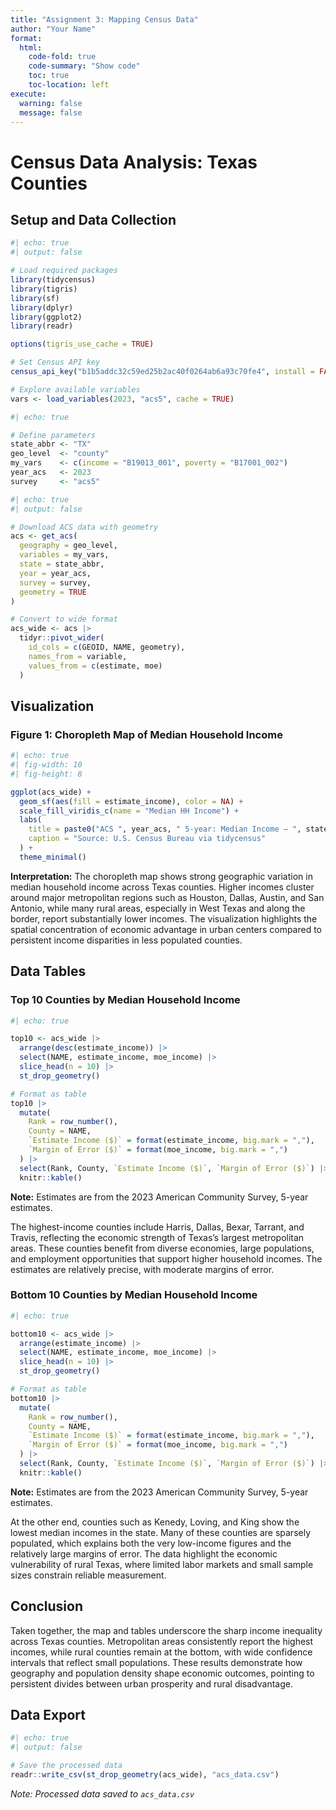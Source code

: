 ```yaml
---
title: "Assignment 3: Mapping Census Data"
author: "Your Name"
format: 
  html:
    code-fold: true
    code-summary: "Show code"
    toc: true
    toc-location: left
execute:
  warning: false
  message: false
---
```


# Census Data Analysis: Texas Counties

## Setup and Data Collection

```r
#| echo: true
#| output: false

# Load required packages
library(tidycensus)
library(tigris)
library(sf)
library(dplyr)
library(ggplot2)
library(readr)

options(tigris_use_cache = TRUE)

# Set Census API key
census_api_key("b1b5addc32c59ed25b2ac40f0264ab6a93c70fe4", install = FALSE)

# Explore available variables
vars <- load_variables(2023, "acs5", cache = TRUE)
```

```r
#| echo: true

# Define parameters
state_abbr <- "TX"
geo_level  <- "county"
my_vars    <- c(income = "B19013_001", poverty = "B17001_002")
year_acs   <- 2023
survey     <- "acs5"
```

```r
#| echo: true
#| output: false

# Download ACS data with geometry
acs <- get_acs(
  geography = geo_level,
  variables = my_vars,
  state = state_abbr,
  year = year_acs,
  survey = survey,
  geometry = TRUE
)

# Convert to wide format
acs_wide <- acs |>
  tidyr::pivot_wider(
    id_cols = c(GEOID, NAME, geometry),
    names_from = variable,
    values_from = c(estimate, moe)
  )
```

## Visualization

### Figure 1: Choropleth Map of Median Household Income

```r
#| echo: true
#| fig-width: 10
#| fig-height: 8

ggplot(acs_wide) +
  geom_sf(aes(fill = estimate_income), color = NA) +
  scale_fill_viridis_c(name = "Median HH Income") +
  labs(
    title = paste0("ACS ", year_acs, " 5-year: Median Income — ", state_abbr, " (", geo_level, ")"),
    caption = "Source: U.S. Census Bureau via tidycensus"
  ) +
  theme_minimal()
```

**Interpretation:** The choropleth map shows strong geographic variation in median household income across Texas counties. Higher incomes cluster around major metropolitan regions such as Houston, Dallas, Austin, and San Antonio, while many rural areas, especially in West Texas and along the border, report substantially lower incomes. The visualization highlights the spatial concentration of economic advantage in urban centers compared to persistent income disparities in less populated counties.

## Data Tables

### Top 10 Counties by Median Household Income

```r
#| echo: true

top10 <- acs_wide |>
  arrange(desc(estimate_income)) |>
  select(NAME, estimate_income, moe_income) |>
  slice_head(n = 10) |>
  st_drop_geometry()

# Format as table
top10 |>
  mutate(
    Rank = row_number(),
    County = NAME,
    `Estimate Income ($)` = format(estimate_income, big.mark = ","),
    `Margin of Error ($)` = format(moe_income, big.mark = ",")
  ) |>
  select(Rank, County, `Estimate Income ($)`, `Margin of Error ($)`) |>
  knitr::kable()
```

**Note:** Estimates are from the 2023 American Community Survey, 5-year estimates.

The highest-income counties include Harris, Dallas, Bexar, Tarrant, and Travis, reflecting the economic strength of Texas's largest metropolitan areas. These counties benefit from diverse economies, large populations, and employment opportunities that support higher household incomes. The estimates are relatively precise, with moderate margins of error.

### Bottom 10 Counties by Median Household Income

```r
#| echo: true

bottom10 <- acs_wide |>
  arrange(estimate_income) |>
  select(NAME, estimate_income, moe_income) |>
  slice_head(n = 10) |>
  st_drop_geometry()

# Format as table
bottom10 |>
  mutate(
    Rank = row_number(),
    County = NAME,
    `Estimate Income ($)` = format(estimate_income, big.mark = ","),
    `Margin of Error ($)` = format(moe_income, big.mark = ",")
  ) |>
  select(Rank, County, `Estimate Income ($)`, `Margin of Error ($)`) |>
  knitr::kable()
```

**Note:** Estimates are from the 2023 American Community Survey, 5-year estimates.

At the other end, counties such as Kenedy, Loving, and King show the lowest median incomes in the state. Many of these counties are sparsely populated, which explains both the very low-income figures and the relatively large margins of error. The data highlight the economic vulnerability of rural Texas, where limited labor markets and small sample sizes constrain reliable measurement.

## Conclusion

Taken together, the map and tables underscore the sharp income inequality across Texas counties. Metropolitan areas consistently report the highest incomes, while rural counties remain at the bottom, with wide confidence intervals that reflect small populations. These results demonstrate how geography and population density shape economic outcomes, pointing to persistent divides between urban prosperity and rural disadvantage.

## Data Export

```r
#| echo: true
#| output: false

# Save the processed data
readr::write_csv(st_drop_geometry(acs_wide), "acs_data.csv")
```

*Note: Processed data saved to `acs_data.csv`*
